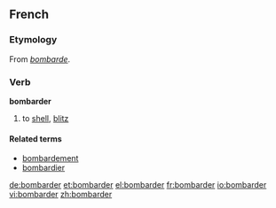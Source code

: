 ==French==
===Etymology===
From ''[[bombarde]]''.

===Verb===
'''bombarder'''
#to [[shell]], [[blitz]]

====Related terms====
*[[bombardement]]
*[[bombardier]]

[[de:bombarder]]
[[et:bombarder]]
[[el:bombarder]]
[[fr:bombarder]]
[[io:bombarder]]
[[vi:bombarder]]
[[zh:bombarder]]